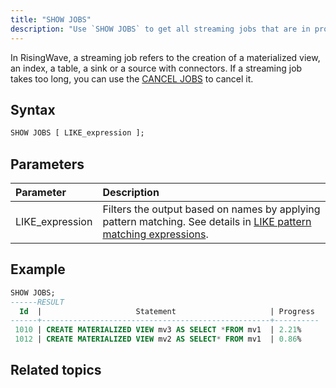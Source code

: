 ```yaml
---
title: "SHOW JOBS"
description: "Use `SHOW JOBS` to get all streaming jobs that are in progress, including their IDs, the specific statements, and their progresses."
---
```


In RisingWave, a streaming job refers to the creation of a materialized view, an index, a table, a sink or a source with connectors. If a streaming job takes too long, you can use the [CANCEL JOBS](/sql/commands/sql-cancel-jobs) to cancel it.

## Syntax

```sql
SHOW JOBS [ LIKE_expression ];
```

## Parameters

| Parameter        | Description                                                                                                                                                                               |
| :--------------- | :---------------------------------------------------------------------------------------------------------------------------------------------------------------------------------------- |
| LIKE\_expression | Filters the output based on names by applying pattern matching. See details in [LIKE pattern matching expressions](/docs/current/sql-function-string/#like-pattern-matching-expressions). |

## Example
```sql
SHOW JOBS;
------RESULT
  Id  |                     Statement                     | Progress
------+---------------------------------------------------+----------
 1010 | CREATE MATERIALIZED VIEW mv3 AS SELECT *FROM mv1  | 2.21%
 1012 | CREATE MATERIALIZED VIEW mv2 AS SELECT* FROM mv1  | 0.86%
```

## Related topics

<CardGroup>
  <Card
    title="Monitor statement progress"
    icon="chart-line"
    iconType="solid"
    href="/operate/monitor-statement-progress"
  />

  <Card
    title="CANCEL JOBS"
    icon="circle-stop"
    iconType="solid"
    href="/sql/commands/sql-cancel-jobs"
  />

</CardGroup>
